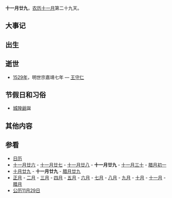 {{Lunar11Calendar}}
'''十一月廿九'''，[[农历|农历]][[十一月_(农历)|十一月]]第二十九天。

==大事记==

==出生==

==逝世==
*[[1529年|1529年]]，明世宗嘉靖七年 — [[王守仁|王守仁]]

==节假日和习俗==
* [[城隍爺|城隍爺]]誕

==其他内容==

==参看==
*[[历史上的今天|日历]]
*[[十一月廿六|十一月廿六]] - [[十一月廿七|十一月廿七]] - [[十一月廿八|十一月廿八]] - '''十一月廿九''' - [[十一月三十|十一月三十]] - [[腊月初一|腊月初一]]
*[[十月廿九|十月廿九]] - '''十一月廿九''' - [[腊月廿九|腊月廿九]]
*[[正月|正月]] - [[二月_(农历)|二月]] - [[三月_(农历)|三月]] - [[四月_(农历)|四月]] - [[五月_(农历)|五月]] - [[六月_(农历)|六月]] - [[七月_(农历)|七月]] - [[八月_(农历)|八月]] - [[九月_(农历)|九月]] - [[十月_(农历)|十月]] - [[十一月_(农历)|十一月]] - [[腊月|腊月]]
*[[公历|公历]][[11月29日|11月29日]]